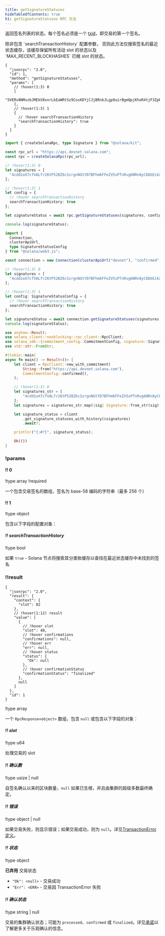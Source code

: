 ```yaml
---
title: getSignatureStatuses
hideTableOfContents: true
h1: getSignatureStatuses RPC 方法
---
```


返回签名列表的状态。每个签名必须是一个
[txid](/docs/references/terminology#transaction-id)，即交易的第一个签名。

<Callout type="info">
  除非包含 `searchTransactionHistory` 配置参数，
  否则此方法仅搜索签名的最近状态缓存，该缓存保留所有活动 slot 的状态以及
  `MAX_RECENT_BLOCKHASHES` 已根 slot 的状态。
</Callout>

<APIMethod>

```jsonc !!request curl
{
  "jsonrpc": "2.0",
  "id": 1,
  "method": "getSignatureStatuses",
  "params": [
    // !hover(1:3) 0
    [
      "5VERv8NMvzbJMEkV8xnrLkEaWRtSz9CosKDYjCJjBRnbJLgp8uirBgmQpjKhoR4tjF3ZpRzrFmBV6UjKdiSZkQUW"
    ],
    // !hover(1:3) 1
    {
      // !hover searchTransactionHistory
      "searchTransactionHistory": true
    }
  ]
}
```

```ts !!request title="Kit"
import { createSolanaRpc, type Signature } from "@solana/kit";

const rpc_url = "https://api.devnet.solana.com";
const rpc = createSolanaRpc(rpc_url);

// !hover(1:3) 0
let signatures = [
  "4cdd1oX7cfVALfr26tP52BZ6cSzrgnNGtYD7BFhm6FFeZV5sPTnRvg6NRn8yC6DbEikXcrNChBM5vVJnTgKhGhVu" as unknown as Signature
];

// !hover(1:3) 1
let config = {
  // !hover searchTransactionHistory
  searchTransactionHistory: true
};

let signatureStatus = await rpc.getSignatureStatuses(signatures, config).send();

console.log(signatureStatus);
```

```ts !!request title="web3.js"
import {
  Connection,
  clusterApiUrl,
  type SignatureStatusConfig
} from "@solana/web3.js";

const connection = new Connection(clusterApiUrl("devnet"), "confirmed");

// !hover(1:3) 0
let signatures = [
  "4cdd1oX7cfVALfr26tP52BZ6cSzrgnNGtYD7BFhm6FFeZV5sPTnRvg6NRn8yC6DbEikXcrNChBM5vVJnTgKhGhVu"
];

// !hover(1:3) 1
let config: SignatureStatusConfig = {
  // !hover searchTransactionHistory
  searchTransactionHistory: true
};

let signatureStatus = await connection.getSignatureStatuses(signatures, config);
console.log(signatureStatus);
```

```rs !!request title="Rust"
use anyhow::Result;
use solana_client::nonblocking::rpc_client::RpcClient;
use solana_sdk::{commitment_config::CommitmentConfig, signature::Signature};
use std::str::FromStr;

#[tokio::main]
async fn main() -> Result<()> {
    let client = RpcClient::new_with_commitment(
        String::from("https://api.devnet.solana.com"),
        CommitmentConfig::confirmed(),
    );

    // !hover(1:3) 0
    let signatures_str = [
        "4cdd1oX7cfVALfr26tP52BZ6cSzrgnNGtYD7BFhm6FFeZV5sPTnRvg6NRn8yC6DbEikXcrNChBM5vVJnTgKhGhVu",
    ];
    let signatures = signatures_str.map(|sig| Signature::from_str(sig).unwrap());

    let signature_status = client
        .get_signature_statuses_with_history(&signatures)
        .await?;

    println!("{:#?}", signature_status);

    Ok(())
}
```

### !params

#### !! 0

!type array !required

一个包含交易签名的数组，签名为 base-58 编码的字符串（最多 256 个）

#### !! 1

!type object

包含以下字段的配置对象：

##### !! searchTransactionHistory

!type bool

如果 `true` - Solana 节点将搜索其分类账缓存以查找在最近状态缓存中未找到的签名

### !!result

```jsonc !response
{
  "jsonrpc": "2.0",
  "result": {
    "context": {
      "slot": 82
    },
    // !hover(1:12) result
    "value": [
      {
        // !hover slot
        "slot": 48,
        // !hover confirmations
        "confirmations": null,
        // !hover err
        "err": null,
        // !hover status
        "status": {
          "Ok": null
        },
        // !hover confirmationStatus
        "confirmationStatus": "finalized"
      },
      null
    ]
  },
  "id": 1
}
```

!type array

一个 `RpcResponse<object>` 数组，包含 `null` 或包含以下字段的对象：

##### !! slot

!type u64

处理交易的 slot

##### !! 确认数

!type usize | null

自签名确认以来的区块数量，`null` 如果已生根，并且由集群的超级多数最终确定。

##### !! 错误

!type object | null

如果交易失败，则显示错误；如果交易成功，则为
`null`。详见[TransactionError 定义](https://github.com/anza-xyz/solana-sdk/blob/50dfbd088c51b7229c67d432d8c8801dafaa7904/transaction-error/src/lib.rs#L15)。

##### !! 状态

!type object

**已弃用** 交易状态

- `"Ok": <null>` - 交易成功
- `"Err": <ERR>` - 交易因 TransactionError 失败

##### !! 确认状态

!type string | null

交易的集群确认状态；可能为 `processed`、`confirmed` 或
`finalized`。详见[承诺](/docs/rpc/#configuring-state-commitment)以了解更多关于乐观确认的信息。

</APIMethod>

